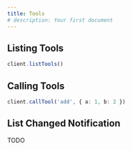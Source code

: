 ```yaml
---
title: Tools
# description: Your first document
---
```


## Listing Tools

```ts
client.listTools()
```

## Calling Tools

```ts
client.callTool('add', { a: 1, b: 2 })
```

## List Changed Notification

TODO
